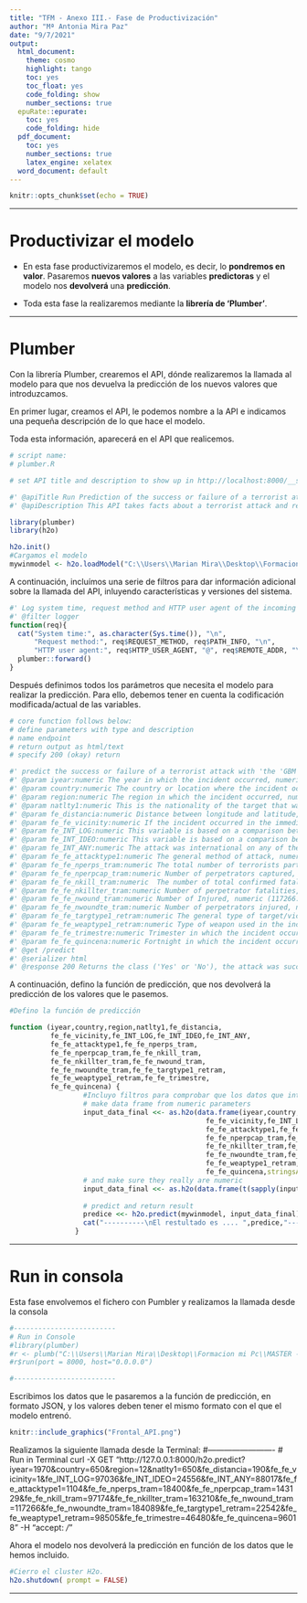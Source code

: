 ---
title: "TFM - Anexo III.- Fase de Productivización"
author: "Mª Antonia Mira Paz"
date: "9/7/2021"
output:
  html_document:
    theme: cosmo
    highlight: tango
    toc: yes
    toc_float: yes
    code_folding: show
    number_sections: true
  epuRate::epurate:
    toc: yes
    code_folding: hide
  pdf_document:
    toc: yes
    number_sections: true
    latex_engine: xelatex
  word_document: default
---

```{r setup, include=FALSE}
knitr::opts_chunk$set(echo = TRUE)
```

***

# Productivizar el modelo

- En esta fase productivizaremos el modelo, es decir, lo **pondremos en valor**. Pasaremos **nuevos valores** a las variables **predictoras** y el modelo nos **devolverá** una **predicción**.

- Toda esta fase la realizaremos mediante la **librería de 'Plumber'**.

***

# Plumber

Con la librería Plumber, crearemos el API, dónde realizaremos la llamada al modelo para que nos devuelva la predicción de los nuevos valores que introduzcamos.

En primer lugar, creamos el API, le podemos nombre a la API e indicamos una pequeña descripción de lo que hace el modelo.

Toda esta información, aparecerá en el API que realicemos.

```{r results = FALSE}
# script name:
# plumber.R

# set API title and description to show up in http://localhost:8000/__swagger__/

#' @apiTitle Run Prediction of the success or failure of a terrorist attack.
#' @apiDescription This API takes facts about a terrorist attack and returns whether the attack was successful or not
```


```{r results = FALSE, message=FALSE, warning=FALSE}
library(plumber)
library(h2o)

h2o.init()
#Cargamos el modelo
mywinmodel <- h2o.loadModel("C:\\Users\\Marian Mira\\Desktop\\Formacion mi Pc\\MASTER - BD Y DATA SCIENCE\\TFM\\modelo11_gbm_es2_001\\GBM_model_R_1632744720785_1")
```

A continuación, incluímos una serie de filtros para dar información adicional sobre la llamada del API, inluyendo características y versiones del sistema.

```{r results = FALSE, message=FALSE, warning=FALSE}
#' Log system time, request method and HTTP user agent of the incoming request
#' @filter logger
function(req){
  cat("System time:", as.character(Sys.time()), "\n",
      "Request method:", req$REQUEST_METHOD, req$PATH_INFO, "\n",
      "HTTP user agent:", req$HTTP_USER_AGENT, "@", req$REMOTE_ADDR, "\n")
  plumber::forward()
}
```
Después definimos todos los parámetros que necesita el modelo para realizar la predicción. Para ello, debemos tener en cuenta la codificación modificada/actual de las variables.

```{r results = FALSE, message=FALSE, warning=FALSE}
# core function follows below:
# define parameters with type and description
# name endpoint
# return output as html/text
# specify 200 (okay) return

#' predict the success or failure of a terrorist attack with 'the 'GBM' model 
#' @param iyear:numeric The year in which the incident occurred, numeric (1970 - 2018)
#' @param country:numeric The country or location where the incident occurred, numeric (0 - 650)
#' @param region:numeric The region in which the incident occurred, numeric (1-12)
#' @param natlty1:numeric This is the nationality of the target that was attacked, numeric (0 - 650)
#' @param fe_distancia:numeric Distance between longitude and latitude, numeric (0 - 190)
#' @param fe_fe_vicinity:numeric If the incident occurred in the immediate vicinity of the city, numeric (1: 'Yes', otherwise 0)
#' @param fe_INT_LOG:numeric This variable is based on a comparison between the nationality of the perpetrator group and the location of the attack, numeric (7576: 'Yes', 86852: 'No', 97036: 'Unknwon')
#' @param fe_INT_IDEO:numeric This variable is based on a comparison between the nationality of the perpetrator group and the nationality of the target(s)/victim(s), numeric (24556: 'Yes', 69740 : 'No', 97168: 'Unknwon')
#' @param fe_INT_ANY:numeric The attack was international on any of the dimensions described above (logistically, ideologically, miscellaneous, numeric (39588: 'Yes', 63859 : 'No', 88017: 'Unknwon')
#' @param fe_fe_attacktype1:numeric The general method of attack, numeric (21673: 'ASSASSINATION',47804: 'ARMED ASSAULT', 93083: 'BOMBING/EXPLOSION', 689: 'HIJACKING', 1049: 'HOSTAGE TAKING (BARRICADE INCIDENT)', 12228: '= HOSTAGE TAKING (KIDNAPPING)', 13834: 'FACILITY / INFRASTRUCTURE ATTACK', 1104: 'UNARMED ASSAULT')
#' @param fe_fe_nperps_tram:numeric The total number of terrorists participating in the incident, numeric (18400: '1', 17071: '2', 9444: '3', 48611: 'Más de 3', 97938: 'Unknwon')
#' @param fe_fe_nperpcap_tram:numeric Number of perpetrators captured, numeric (143129: '0', 9916: '1', 15988: '2', 22431: 'Más de 2')
#' @param fe_fe_nkill_tram:numeric  The number of total confirmed fatalities for the incident, numeric (97174: '0', 40666: '1', 15942: '2', 37682: 'Más de 2')
#' @param fe_fe_nkillter_tram:numeric Number of perpetrator fatalities, numeric (163210: '0', 14083: '1', 14171: 'Más de 1')
#' @param fe_fe_nwound_tram:numeric Number of Injured, numeric (117266: '0', 19122: '1', 12247: '2', 42829: 'Más de 2')
#' @param fe_fe_nwoundte_tram:numeric Number of perpetrators injured, numeric (184089: '0', 7375: 'Más de 0')
#' @param fe_fe_targtype1_retram:numeric The general type of target/victim, numeric (22542: 'Business', 22637: 'Goverment (general)', 30439: 'Military', 26598: 'Police', 47490: 'Private citizens & property', 41758: 'Others')
#' @param fe_fe_weaptype1_retram:numeric Type of weapon used in the incident, numeric (98505: 'Explosives', 74360: 'Firearms', 13719: 'Incendiary', 4880: 'Others')
#' @param fe_fe_trimestre:numeric Trimester in which the incident occurred, numeric (46480: 'From January to March', 50024: 'From April to June', 48677: 'From July to September', 46283: 'From October to December')
#' @param fe_fe_quincena:numeric Fortnight in which the incident occurred, numeric (96018: 'First fortnight', 95446: 'Second fortnight')
#' @get /predict
#' @serializer html
#' @response 200 Returns the class ('Yes' or 'No'), the attack was successful or not, prediction from the 'Random Forest'GBM' model
```

A continuación, defino la función de predicción, que nos devolverá la predicción de los valores que le pasemos.

```{r results = FALSE, message=FALSE, warning=FALSE}
#Defino la función de predicción

function (iyear,country,region,natlty1,fe_distancia,
          fe_fe_vicinity,fe_INT_LOG,fe_INT_IDEO,fe_INT_ANY,
          fe_fe_attacktype1,fe_fe_nperps_tram,
          fe_fe_nperpcap_tram,fe_fe_nkill_tram,
          fe_fe_nkillter_tram,fe_fe_nwound_tram,
          fe_fe_nwoundte_tram,fe_fe_targtype1_retram,
          fe_fe_weaptype1_retram,fe_fe_trimestre,
          fe_fe_quincena) {
                  #Incluyo filtros para comprobar que los datos que introduzcan sean los correctos
                  # make data frame from numeric parameters
                  input_data_final <<- as.h2o(data.frame(iyear,country,region,natlty1,fe_distancia,
                                                fe_fe_vicinity,fe_INT_LOG,fe_INT_IDEO,fe_INT_ANY,
                                                fe_fe_attacktype1,fe_fe_nperps_tram,
                                                fe_fe_nperpcap_tram,fe_fe_nkill_tram,
                                                fe_fe_nkillter_tram,fe_fe_nwound_tram,
                                                fe_fe_nwoundte_tram,fe_fe_targtype1_retram,
                                                fe_fe_weaptype1_retram,fe_fe_trimestre,
                                                fe_fe_quincena,stringsAsFactors = FALSE))
                  # and make sure they really are numeric
                  input_data_final <<- as.h2o(data.frame(t(sapply(input_data_final, as.numeric))))
                  
                  # predict and return result
                  predice <<- h2o.predict(mywinmodel, input_data_final)
                  cat("----------\nEl restultado es .... ",predice,"------------\n")
                }

```

***

# Run in consola

Esta fase envolvemos el fichero con Pumbler y realizamos la llamada desde la consola

```{r results = FALSE, message=FALSE, warning=FALSE}
#-------------------------
# Run in Console
#library(plumber)
#r <- plumb("C:\\Users\\Marian Mira\\Desktop\\Formacion mi Pc\\MASTER - BD Y DATA SCIENCE\\TFM\\plumber.R")
#r$run(port = 8000, host="0.0.0.0")

#-------------------------
```

Escribimos los datos que le pasaremos a la función de predicción, en formato JSON, y los valores deben tener el mismo formato con el que el modelo entrenó.

```{r echo=FALSE, message=FALSE, warning=FALSE}
knitr::include_graphics("Frontal_API.png")
```

Realizamos la siguiente llamada desde la Terminal:
#-------------------------
# Run in Terminal
curl -X GET "http://127.0.0.1:8000/h2o.predict?iyear=1970&country=650&region=12&natlty1=650&fe_distancia=190&fe_fe_vicinity=1&fe_INT_LOG=97036&fe_INT_IDEO=24556&fe_INT_ANY=88017&fe_fe_attacktype1=1104&fe_fe_nperps_tram=18400&fe_fe_nperpcap_tram=143129&fe_fe_nkill_tram=97174&fe_fe_nkillter_tram=163210&fe_fe_nwound_tram=117266&fe_fe_nwoundte_tram=184089&fe_fe_targtype1_retram=22542&fe_fe_weaptype1_retram=98505&fe_fe_trimestre=46480&fe_fe_quincena=96018" -H "accept: */*"

Ahora el modelo nos devolverá la predicción en función de los datos que le hemos incluido.

```{r echo=FALSE, message=FALSE, warning=FALSE}
#Cierro el cluster H2o.
h2o.shutdown( prompt = FALSE)
```

***

